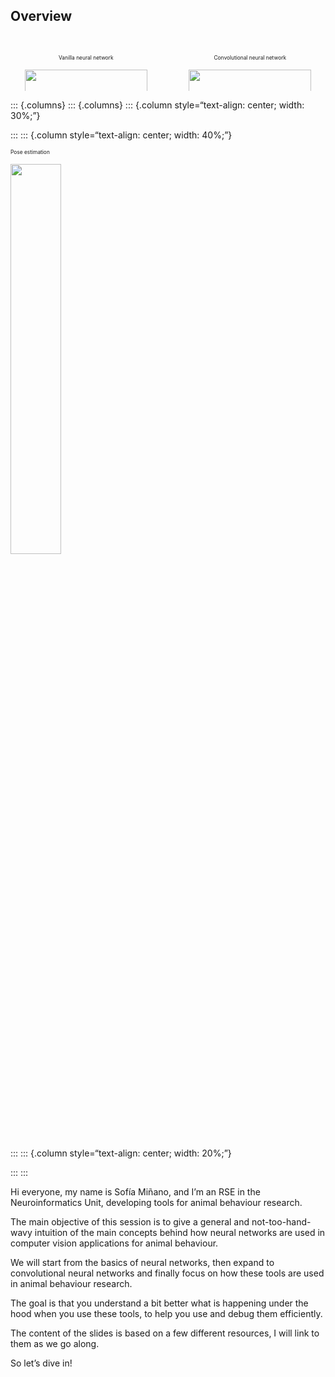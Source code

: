 ## Overview

<br>

::: {.columns}
::: {.column style="text-align: center; width: 50%;"}
<div style="font-size: 0.6em;">Vanilla neural network</div>
![](../img/overview/vanilla-nn.png){width=90%}
:::

::: {.column style="text-align: center; width: 50%;"}
<div style="font-size: 0.6em;">Convolutional neural network</div>
![](../img/overview/cnn-diagram-1.png){width=90%}
:::
:::

::: {.columns}
::: {.columns}
::: {.column style="text-align: center; width: 30%;"}

:::
::: {.column style="text-align: center; width: 40%;"}

<div style="font-size: 0.6em;">Pose estimation</div>
![](../img/overview/pose-estimation.png){width=40%}

:::
::: {.column style="text-align: center; width: 20%;"}

:::
:::

<div style="position: absolute; bottom: -30px; right: -150px; font-size: 0.3em; color: #666;">Figures from <a href="https://cs231n.github.io/convolutional-networks" target="_blank">cs231n.github.io/convolutional-networks</a> and <a href="https://movement.neuroinformatics.dev" target="_blank">movement.neuroinformatics.dev</a></div>

::: {.notes}
Hi everyone, my name is Sofía Miñano, and I'm an RSE in the Neuroinformatics Unit, developing tools
for animal behaviour research.


The main objective of this session is to give a general and not-too-hand-wavy intuition of the main 
concepts behind how neural networks are used in computer vision applications for animal behaviour.

We will start from the basics of neural networks, then expand to convolutional neural networks and 
finally focus on how these tools are used in animal behaviour research.

The goal is that you understand a bit better what is happening under the hood when you use these tools, to help you use and debug them efficiently.

The content of the slides is based on a few different resources, I will link to them as we go along.

So let's dive in!
:::